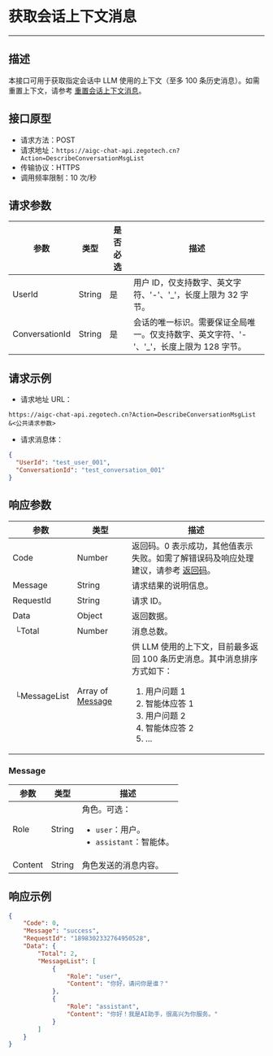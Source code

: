# 获取会话上下文消息

---

##  描述

本接口可用于获取指定会话中 LLM 使用的上下文（至多 100 条历史消息）。如需重置上下文，请参考 [重置会话上下文消息](./Reset%20ConversationMsg.mdx)。
## 接口原型

- 请求方法：POST
- 请求地址：`https://aigc-chat-api.zegotech.cn?Action=DescribeConversationMsgList`
- 传输协议：HTTPS
- 调用频率限制：10 次/秒
## 请求参数

| 参数 | 类型 | 是否必选 | 描述 |
|------|------|---------|------|
| UserId           | String | 是    | 用户 ID，仅支持数字、英文字符、'-'、'_'，长度上限为 32 字节。                                 |
| ConversationId   | String | 是    | 会话的唯一标识。需要保证全局唯一。仅支持数字、英文字符、'-'、'_'，长度上限为 128 字节。                      |

## 请求示例

- 请求地址 URL：

```https
https://aigc-chat-api.zegotech.cn?Action=DescribeConversationMsgList
&<公共请求参数>
```

- 请求消息体：

```json
{
  "UserId": "test_user_001",
  "ConversationId": "test_conversation_001"
}
```

## 响应参数

| 参数 | 类型 | 描述 |
|------|------|------|
| Code | Number | 返回码。0 表示成功，其他值表示失败。如需了解错误码及响应处理建议，请参考 [返回码](./../Return%20codes.mdx)。 |
| Message | String | 请求结果的说明信息。 |
| RequestId | String | 请求 ID。 |
| Data | Object | 返回数据。 |
| &nbsp;└Total | Number | 消息总数。 |
| &nbsp;└MessageList | Array of [Message](#message) | 供 LLM 使用的上下文，目前最多返回 100 条历史消息。其中消息排序方式如下：<ol><li>用户问题 1</li><li>智能体应答 1</li><li>用户问题 2</li><li>智能体应答 2</li><li>...</li></ol> |

### Message
| 参数 | 类型 | 描述 |
|------|------|------|
| Role | String | 角色。可选：<ul><li>`user`：用户。</li><li>`assistant`：智能体。</li></ul> |
| Content | String | 角色发送的消息内容。 |

## 响应示例

```json
{
    "Code": 0,
    "Message": "success",
    "RequestId": "1898302332764950528",
    "Data": {
        "Total": 2,
        "MessageList": [
            {
                "Role": "user",
                "Content": "你好，请问你是谁？"
            },
            {
                "Role": "assistant",
                "Content": "你好！我是AI助手，很高兴为你服务。"
            }
        ]
    }
}
```

